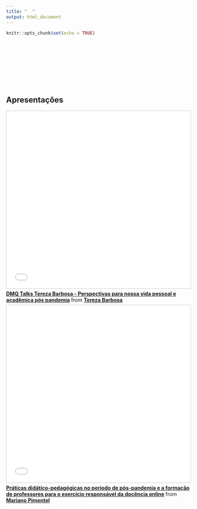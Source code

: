 ```yaml
---
title: "  "
output: html_document
---
```


```r
knitr::opts_chunk$set(echo = TRUE)
```
<br>
<br>
<br>
<br>
<br>
<br>
<br>

## Apresentações

<iframe src="//www.slideshare.net/slideshow/embed_code/key/lJbE4gjdsEvGna" width="595" height="485" frameborder="0" marginwidth="0" marginheight="0" scrolling="no" style="border:1px solid #CCC; border-width:1px; margin-bottom:5px; max-width: 100%;" allowfullscreen> </iframe> <div style="margin-bottom:5px"> <strong> <a href="//www.slideshare.net/StevenRoss16/dmq-talks-tereza-barbosa-perspectivas-para-nossa-vida-pessoal-e-acadmica-ps-pandemia" title="DMQ Talks Tereza Barbosa - Perspectivas para nossa vida pessoal e acadêmica pós pandemia" target="_blank">DMQ Talks Tereza Barbosa - Perspectivas para nossa vida pessoal e acadêmica pós pandemia</a> </strong> from <strong><a href="https://www.slideshare.net/StevenRoss16" target="_blank">Tereza Barbosa</a></strong> </div>



<iframe src="//www.slideshare.net/slideshow/embed_code/key/eKc5AIkFAXdiYh" width="595" height="485" frameborder="0" marginwidth="0" marginheight="0" scrolling="no" style="border:1px solid #CCC; border-width:1px; margin-bottom:5px; max-width: 100%;" allowfullscreen> </iframe> <div style="margin-bottom:5px"> <strong> <a href="//www.slideshare.net/pimentelmariano/prticas-didticopedaggicas-no-perodo-de-pspandemia-e-a-formao-de-professores-para-o-exerccio-responsvel-da-docncia-online" title="Práticas didático-pedagógicas no período de pós-pandemia e a formação de professores para o exercício responsável da docência online" target="_blank">Práticas didático-pedagógicas no período de pós-pandemia e a formação de professores para o exercício responsável da docência online</a> </strong> from <strong><a href="https://www.slideshare.net/pimentelmariano" target="_blank">Mariano Pimentel</a></strong> </div>
<!--
Para entrar em contato, por favor, acesse o site do [GAE](http://gae.uniriotec.br/)

-->
